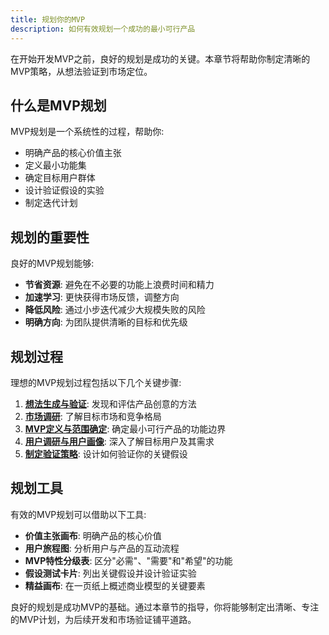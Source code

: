 ```yaml
---
title: 规划你的MVP
description: 如何有效规划一个成功的最小可行产品
---
```


在开始开发MVP之前，良好的规划是成功的关键。本章节将帮助你制定清晰的MVP策略，从想法验证到市场定位。

## 什么是MVP规划

MVP规划是一个系统性的过程，帮助你:

- 明确产品的核心价值主张
- 定义最小功能集
- 确定目标用户群体
- 设计验证假设的实验
- 制定迭代计划

## 规划的重要性

良好的MVP规划能够:

- **节省资源**: 避免在不必要的功能上浪费时间和精力
- **加速学习**: 更快获得市场反馈，调整方向
- **降低风险**: 通过小步迭代减少大规模失败的风险
- **明确方向**: 为团队提供清晰的目标和优先级

## 规划过程

理想的MVP规划过程包括以下几个关键步骤:

1. **[想法生成与验证](/docs/planning/idea-validation)**: 发现和评估产品创意的方法
2. **[市场调研](/docs/planning/market-research)**: 了解目标市场和竞争格局
3. **[MVP定义与范围确定](/docs/planning/mvp-definition)**: 确定最小可行产品的功能边界
4. **[用户调研与用户画像](/docs/planning/user-research)**: 深入了解目标用户及其需求
5. **[制定验证策略](/docs/planning/validation-strategy)**: 设计如何验证你的关键假设

## 规划工具

有效的MVP规划可以借助以下工具:

- **价值主张画布**: 明确产品的核心价值
- **用户旅程图**: 分析用户与产品的互动流程
- **MVP特性分级表**: 区分"必需"、"需要"和"希望"的功能
- **假设测试卡片**: 列出关键假设并设计验证实验
- **精益画布**: 在一页纸上概述商业模型的关键要素

良好的规划是成功MVP的基础。通过本章节的指导，你将能够制定出清晰、专注的MVP计划，为后续开发和市场验证铺平道路。 